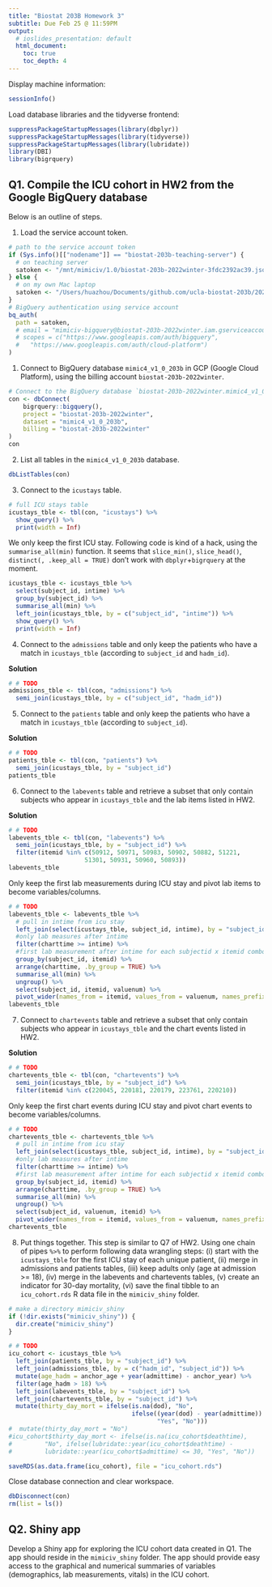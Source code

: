 ```yaml
---
title: "Biostat 203B Homework 3"
subtitle: Due Feb 25 @ 11:59PM
output:
  # ioslides_presentation: default
  html_document:
    toc: true
    toc_depth: 4
---
```


Display machine information:
```r
sessionInfo()
```

Load database libraries and the tidyverse frontend:
```r
suppressPackageStartupMessages(library(dbplyr))
suppressPackageStartupMessages(library(tidyverse))
suppressPackageStartupMessages(library(lubridate))
library(DBI)
library(bigrquery)
```

## Q1. Compile the ICU cohort in HW2 from the Google BigQuery database 

Below is an outline of steps.

1. Load the service account token.
```r
# path to the service account token 
if (Sys.info()[["nodename"]] == "biostat-203b-teaching-server") {
  # on teaching server
  satoken <- "/mnt/mimiciv/1.0/biostat-203b-2022winter-3fdc2392ac39.json"
} else {
  # on my own Mac laptop
  satoken <- "/Users/huazhou/Documents/github.com/ucla-biostat-203b/2022winter/hw/hw3/biostat-203b-2022winter-3fdc2392ac39.json"
}
# BigQuery authentication using service account
bq_auth(
  path = satoken,
  # email = "mimiciv-bigquery@biostat-203b-2022winter.iam.gserviceaccount.com",
  # scopes = c("https://www.googleapis.com/auth/bigquery",
  #   "https://www.googleapis.com/auth/cloud-platform")
)
```

1. Connect to BigQuery database `mimic4_v1_0_203b` in GCP (Google Cloud Platform), using the billing account `biostat-203b-2022winter`.
```r
# Connect to the BigQuery database `biostat-203b-2022winter.mimic4_v1_0_203b`
con <- dbConnect(
    bigrquery::bigquery(),
    project = "biostat-203b-2022winter",
    dataset = "mimic4_v1_0_203b",
    billing = "biostat-203b-2022winter"
)
con
```

2. List all tables in the `mimic4_v1_0_203b` database.
```r
dbListTables(con)
```

3. Connect to the `icustays` table.
```r
# full ICU stays table
icustays_tble <- tbl(con, "icustays") %>%
  show_query() %>%
  print(width = Inf)
```
We only keep the first ICU stay. Following code is kind of a hack, using the `summarise_all(min)` function. It seems that `slice_min()`, `slice_head()`, `distinct(, .keep_all = TRUE)` don't work with `dbplyr`+`bigrquery` at the moment.
```r
icustays_tble <- icustays_tble %>% 
  select(subject_id, intime) %>% 
  group_by(subject_id) %>% 
  summarise_all(min) %>%
  left_join(icustays_tble, by = c("subject_id", "intime")) %>%
  show_query() %>%
  print(width = Inf)
```


4. Connect to the `admissions` table and only keep the patients who have a match in `icustays_tble` (according to `subject_id` and `hadm_id`).

**Solution** 
```r
# # TODO
admissions_tble <- tbl(con, "admissions") %>% 
  semi_join(icustays_tble, by = c("subject_id", "hadm_id"))
```

5. Connect to the `patients` table and only keep the patients who have a match in `icustays_tble` (according to `subject_id`).

**Solution** 

```r
# # TODO
patients_tble <- tbl(con, "patients") %>% 
  semi_join(icustays_tble, by = "subject_id")
patients_tble
```

6. Connect to the `labevents` table and retrieve a subset that only contain subjects who appear in `icustays_tble` and the lab items listed in HW2. 

**Solution**

```r
# # TODO
labevents_tble <- tbl(con, "labevents") %>% 
  semi_join(icustays_tble, by = "subject_id") %>% 
  filter(itemid %in% c(50912, 50971, 50983, 50902, 50882, 51221, 
                     51301, 50931, 50960, 50893))
labevents_tble
```

Only keep the first lab measurements during ICU stay and pivot lab items to become variables/columns.

```r
# # TODO
labevents_tble <- labevents_tble %>%
  # pull in intime from icu stay
  left_join(select(icustays_tble, subject_id, intime), by = "subject_id") %>%
  #only lab measures after intime
  filter(charttime >= intime) %>%
  #first lab measurement after intime for each subjectid x itemid combo
  group_by(subject_id, itemid) %>%
  arrange(charttime, .by_group = TRUE) %>%
  summarise_all(min) %>%
  ungroup() %>% 
  select(subject_id, itemid, valuenum) %>% 
  pivot_wider(names_from = itemid, values_from = valuenum, names_prefix = "lab") 
labevents_tble
```

7. Connect to `chartevents` table and retrieve a subset that only contain subjects who appear in `icustays_tble` and the chart events listed in HW2.

**Solution** 

```r
# # TODO
chartevents_tble <- tbl(con, "chartevents") %>% 
  semi_join(icustays_tble, by = "subject_id") %>% 
  filter(itemid %in% c(220045, 220181, 220179, 223761, 220210))
```

Only keep the first chart events during ICU stay and pivot chart events to become variables/columns.

```r
# # TODO
chartevents_tble <- chartevents_tble %>% 
  # pull in intime from icu stay
  left_join(select(icustays_tble, subject_id, intime), by = "subject_id") %>%
  #only lab measures after intime
  filter(charttime >= intime) %>%
  #first lab measurement after intime for each subjectid x itemid combo
  group_by(subject_id, itemid) %>%
  arrange(charttime, .by_group = TRUE) %>%
  summarise_all(min) %>%
  ungroup() %>% 
  select(subject_id, valuenum, itemid) %>% 
  pivot_wider(names_from = itemid, values_from = valuenum, names_prefix = "event")
chartevents_tble
```

8. Put things together. This step is similar to Q7 of HW2. Using one chain of pipes `%>%` to perform following data wrangling steps: (i) start with the `icustays_tble` for the first ICU stay of each unique patient, (ii) merge in admissions and patients tables, (iii) keep adults only (age at admission >= 18), (iv) merge in the labevents and chartevents tables, (v) create an indicator for 30-day mortality, (vi) save the final tibble to an `icu_cohort.rds` R data file in the `mimiciv_shiny` folder.

```r
# make a directory mimiciv_shiny
if (!dir.exists("mimiciv_shiny")) {
  dir.create("mimiciv_shiny")
}
```

```r
# # TODO
icu_cohort <- icustays_tble %>% 
  left_join(patients_tble, by = "subject_id") %>%
  left_join(admissions_tble, by = c("hadm_id", "subject_id")) %>% 
  mutate(age_hadm = anchor_age + year(admittime) - anchor_year) %>% 
  filter(age_hadm > 18) %>%
  left_join(labevents_tble, by = "subject_id") %>% 
  left_join(chartevents_tble, by = "subject_id") %>%
  mutate(thirty_day_mort = ifelse(is.na(dod), "No", 
                                  ifelse((year(dod) - year(admittime)) <= 30, 
                                         "Yes", "No")))
#  mutate(thirty_day_mort = "No")
#icu_cohort$thirty_day_mort <- ifelse(is.na(icu_cohort$deathtime), 
#         "No", ifelse(lubridate::year(icu_cohort$deathtime) - 
#         lubridate::year(icu_cohort$admittime) <= 30, "Yes", "No"))

saveRDS(as.data.frame(icu_cohort), file = "icu_cohort.rds")
```

Close database connection and clear workspace.
```r
dbDisconnect(con)
rm(list = ls())
```

## Q2. Shiny app

Develop a Shiny app for exploring the ICU cohort data created in Q1. The app should reside in the `mimiciv_shiny` folder. The app should provide easy access to the graphical and numerical summaries of variables (demographics, lab measurements, vitals) in the ICU cohort.

